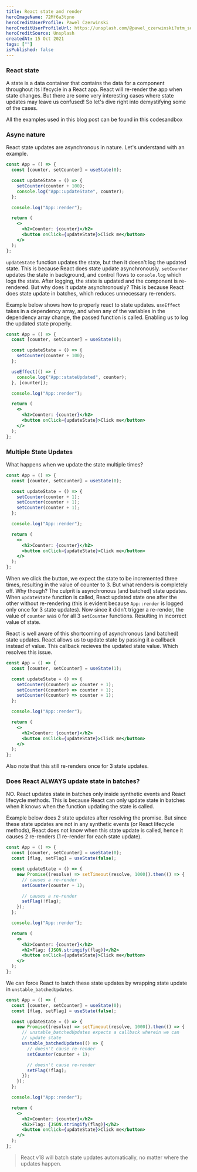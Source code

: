 ```yaml
---
title: React state and render
heroImageName: 72Mf6a3tpno
heroCreditUserProfile: Pawel Czerwinski
heroCreditUserProfileUrl: https://unsplash.com/@pawel_czerwinski?utm_source=unsplash&utm_medium=referral&utm_content=creditCopyText
heroCreditSource: Unsplash
createdAt: 15 Oct 2021
tags: [""]
isPublished: false
---
```


### React state

A state is a data container that contains the data for a component throughout its lifecycle in a React app. React will re-render the app when state changes. But there are some very interesting cases where state updates may leave us confused! So let's dive right into demystifying some of the cases.

All the examples used in this blog post can be found in this codesandbox

### Async nature

React state updates are asynchronous in nature. Let's understand with an example.

```jsx
const App = () => {
  const [counter, setCounter] = useState(0);

  const updateState = () => {
    setCounter(counter + 100);
    console.log("App::updateState", counter);
  };

  console.log("App::render");

  return (
    <>
      <h2>Counter: {counter}</h2>
      <button onClick={updateState}>Click me</button>
    </>
  );
};
```

`updateState` function updates the state, but then it doesn't log the updated state. This is because React does state update asynchronously. `setCounter` updates the state in background, and control flows to `console.log` which logs the state. After logging, the state is updated and the component is re-rendered. But why does it update asynchronously? This is because React does state update in batches, which reduces unnecessary re-renders.

Example below shows how to properly react to state updates. `useEffect` takes in a dependency array, and when any of the variables in the dependency array change, the passed function is called. Enabling us to log the updated state properly.

```jsx
const App = () => {
  const [counter, setCounter] = useState(0);

  const updateState = () => {
    setCounter(counter + 100);
  };

  useEffect(() => {
    console.log("App::stateUpdated", counter);
  }, [counter]);

  console.log("App::render");

  return (
    <>
      <h2>Counter: {counter}</h2>
      <button onClick={updateState}>Click me</button>
    </>
  );
};
```

### Multiple State Updates

What happens when we update the state multiple times?

```jsx
const App = () => {
  const [counter, setCounter] = useState(0);

  const updateState = () => {
    setCounter(counter + 1);
    setCounter(counter + 1);
    setCounter(counter + 1);
  };

  console.log("App::render");

  return (
    <>
      <h2>Counter: {counter}</h2>
      <button onClick={updateState}>Click me</button>
    </>
  );
};
```

When we click the button, we expect the state to be incremented three times, resulting in the value of counter to 3. But what renders is completely off. Why though? The culprit is asynchronous (and batched) state updates. When `updateState` function is called, React updated state one after the other without re-rendering (this is evident because `App::render` is logged only once for 3 state updates). Now since it didn't trigger a re-render, the value of `counter` was `0` for all 3 `setCounter` functions. Resulting in incorrect value of state.

React is well aware of this shortcoming of asynchronous (and batched) state updates. React allows us to update state by passing it a callback instead of value. This callback recieves the updated state value. Which resolves this issue.

```jsx
const App = () => {
  const [counter, setCounter] = useState(1);

  const updateState = () => {
    setCounter((counter) => counter + 1);
    setCounter((counter) => counter + 1);
    setCounter((counter) => counter + 1);
  };

  console.log("App::render");

  return (
    <>
      <h2>Counter: {counter}</h2>
      <button onClick={updateState}>Click me</button>
    </>
  );
};
```

Also note that this still re-renders once for 3 state updates.

### Does React ALWAYS update state in batches?

NO. React updates state in batches only inside synthetic events and React lifecycle methods. This is because React can only update state in batches when it knows when the function updating the state is called.

Example below does 2 state updates after resolving the promise. But since these state updates are not in any synthetic events (or React lifecycle methods), React does not know when this state update is called, hence it causes 2 re-renders (1 re-render for each state update).

```jsx
const App = () => {
  const [counter, setCounter] = useState(0);
  const [flag, setFlag] = useState(false);

  const updateState = () => {
    new Promise((resolve) => setTimeout(resolve, 1000)).then(() => {
      // causes a re-render
      setCounter(counter + 1);

      // causes a re-render
      setFlag(!flag);
    });
  };

  console.log("App::render");

  return (
    <>
      <h2>Counter: {counter}</h2>
      <h2>Flag: {JSON.stringify(flag)}</h2>
      <button onClick={updateState}>Click me</button>
    </>
  );
};
```

We can force React to batch these state updates by wrapping state update in `unstable_batchedUpdates`.

```jsx
const App = () => {
  const [counter, setCounter] = useState(0);
  const [flag, setFlag] = useState(false);

  const updateState = () => {
    new Promise((resolve) => setTimeout(resolve, 1000)).then(() => {
      // unstable_batchedUpdates expects a callback wherein we can
      // update state
      unstable_batchedUpdates(() => {
        // doesn't cause re-render
        setCounter(counter + 1);

        // doesn't cause re-render
        setFlag(!flag);
      });
    });
  };

  console.log("App::render");

  return (
    <>
      <h2>Counter: {counter}</h2>
      <h2>Flag: {JSON.stringify(flag)}</h2>
      <button onClick={updateState}>Click me</button>
    </>
  );
};
```



> React v18 will batch state updates automatically, no matter where the updates happen.
